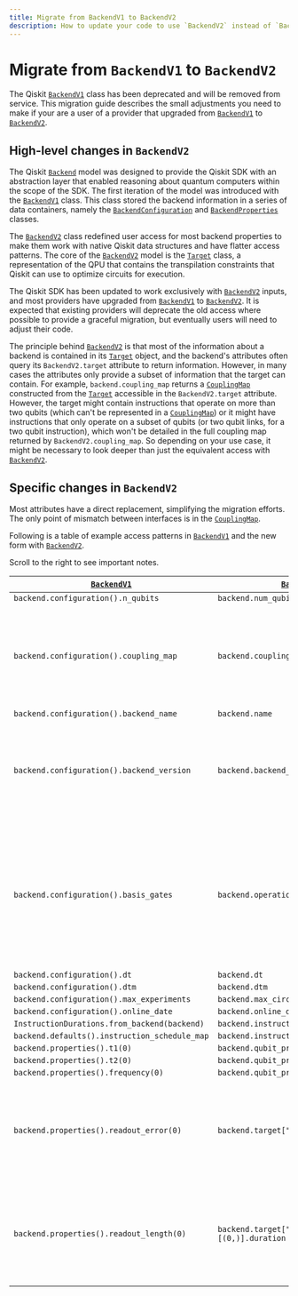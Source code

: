 ```yaml
---
title: Migrate from BackendV1 to BackendV2
description: How to update your code to use `BackendV2` instead of `BackendV1`.
---
```


# Migrate from `BackendV1` to `BackendV2`

The Qiskit [`BackendV1`](/api/qiskit/1.4/qiskit.providers.BackendV1) class has been deprecated and will be removed from service. This migration guide describes the small adjustments you need to make if your are a user of a provider that upgraded from [`BackendV1`](/api/qiskit/1.4/qiskit.providers.BackendV1) to [`BackendV2`](/api/qiskit/qiskit.providers.BackendV2).


## High-level changes in `BackendV2`

The Qiskit [`Backend`](/api/qiskit/qiskit.providers.Backend) model was designed to provide the Qiskit SDK with an abstraction
layer that enabled reasoning about quantum computers within the scope of the SDK. The first iteration of the model was introduced with the
[`BackendV1`](/api/qiskit/1.4/qiskit.providers.BackendV1) class. This class stored the backend information in a series
of data containers, namely the [`BackendConfiguration`](/api/qiskit/1.4/qiskit.providers.models.BackendConfiguration) and
[`BackendProperties`](/api/qiskit/1.4/qiskit.providers.models.BackendProperties) classes.

The [`BackendV2`](/api/qiskit/qiskit.providers.BackendV2) class redefined
user access for most backend properties to make them work with native Qiskit data structures and have flatter
access patterns. The core of the [`BackendV2`](/api/qiskit/qiskit.providers.BackendV2) model is the
[`Target`](/api/qiskit/qiskit.transpiler.Target) class, a representation of the QPU that contains the transpilation constraints that Qiskit can use to optimize circuits for execution.

The Qiskit SDK has been updated to work exclusively with [`BackendV2`](/api/qiskit/qiskit.providers.BackendV2) inputs,
and most providers have upgraded from [`BackendV1`](/api/qiskit/1.4/qiskit.providers.BackendV1) to [`BackendV2`](/api/qiskit/qiskit.providers.BackendV2). It is expected that existing providers will deprecate the old access where possible to provide a graceful migration, but eventually users will need to adjust their code.

The principle behind [`BackendV2`](/api/qiskit/qiskit.providers.BackendV2) is
that most of the information about a backend is contained in its
[`Target`](/api/qiskit/qiskit.transpiler.Target) object, and the backend's attributes often query
its `BackendV2.target` attribute to return information. However, in many cases the attributes only provide
a subset of information that the target can contain. For example, `backend.coupling_map`
returns a [`CouplingMap`](/api/qiskit/qiskit.transpiler.CouplingMap) constructed from the
[`Target`](/api/qiskit/qiskit.transpiler.Target) accessible in the
`BackendV2.target` attribute. However, the target might contain
instructions that operate on more than two qubits (which can't be represented in a
[`CouplingMap`](/api/qiskit/qiskit.transpiler.CouplingMap)) or it might have instructions that only operate on
a subset of qubits (or two qubit links, for a two qubit instruction), which won't be
detailed in the full coupling map returned by
`BackendV2.coupling_map`. So depending on your use case,
it might be necessary to look deeper than just the equivalent access with
[`BackendV2`](/api/qiskit/qiskit.providers.BackendV2).

## Specific changes in `BackendV2`

Most attributes have a direct replacement, simplifying the migration efforts. The only point of mismatch between interfaces is in the [`CouplingMap`](/api/qiskit/qiskit.transpiler.CouplingMap).


Following is a table of example access patterns in [`BackendV1`](/api/qiskit/1.4/qiskit.providers.BackendV1) and the new form
with [`BackendV2`](/api/qiskit/qiskit.providers.BackendV2).

<Admonition type="important">
Scroll to the right to see important notes.
</Admonition>

|[`BackendV1`](/api/qiskit/1.4/qiskit.providers.BackendV1) | [`BackendV2`](/api/qiskit/qiskit.providers.BackendV2) | Notes |
| --- | --- | --- |
|`backend.configuration().n_qubits` | `backend.num_qubits`| |
|`backend.configuration().coupling_map` | `backend.coupling_map` | The return from [`BackendV2`](/api/qiskit/qiskit.providers.BackendV2) is a [`CouplingMap`](/api/qiskit/qiskit.transpiler.CouplingMap) object. In [`BackendV1`](/api/qiskit/1.4/qiskit.providers.BackendV1) it is an edge list. Also, this is just a view of the information contained in `backend.target` which may only be a subset of the information contained in the [`Target`](/api/qiskit/qiskit.transpiler.Target) object. |
|`backend.configuration().backend_name` | `backend.name` | |
|`backend.configuration().backend_version` | `backend.backend_version` | The `BackendV2.version` attribute represents the version of the abstract [`Backend`](/api/qiskit/qiskit.providers.Backend) interface that the object implements, while `BackendV2.backend_version` is metadata about the version of the backend itself. |
|`backend.configuration().basis_gates` | `backend.operation_names` | The [`BackendV2`](/api/qiskit/qiskit.providers.BackendV2) returns a list of operation names contained in the `backend.target` attribute. The [`Target`](/api/qiskit/qiskit.transpiler.Target) might contain more information than can be expressed by this list of names. For example, some operations only work on a subset of qubits, and some names implement the same gate with different parameters.|
|`backend.configuration().dt`|`backend.dt`| |
|`backend.configuration().dtm`|`backend.dtm` | |
|`backend.configuration().max_experiments` |`backend.max_circuits` | |
|`backend.configuration().online_date` | `backend.online_date`| |
|`InstructionDurations.from_backend(backend)`|`backend.instruction_durations`| |
|`backend.defaults().instruction_schedule_map`|`backend.instruction_schedule_map`| |
|`backend.properties().t1(0)`|`backend.qubit_properties(0).t1`| |
|`backend.properties().t2(0)`|`backend.qubit_properties(0).t2`| |
|`backend.properties().frequency(0)`|`backend.qubit_properties(0).frequency`| |
|`backend.properties().readout_error(0)`|`backend.target["measure"][(0,)].error`| In [`BackendV2`](/api/qiskit/qiskit.providers.BackendV2), the error rate for the [`Measure`](/api/qiskit/circuit#measure) operation on a given qubit is used to model the readout error. However, a [`BackendV2`](/api/qiskit/qiskit.providers.BackendV2) object can implement multiple measurement types and list them separately in a [`Target`](/api/qiskit/qiskit.transpiler.Target).|
|`backend.properties().readout_length(0)`|`backend.target["measure"][(0,)].duration`| In [`BackendV2`](/api/qiskit/qiskit.providers.BackendV2), the duration for the [`Measure`](/api/qiskit/circuit#measure) operation on a given qubit is used to model the readout length. However, a [`BackendV2`](/api/qiskit/qiskit.providers.BackendV2) object can implement multiple measurement types and list them separately in a [`Target`](/api/qiskit/qiskit.transpiler.Target).|
